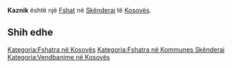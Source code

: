 {{Fshat në Kosovës
 | Emri                = Kaznik
| sqi_D_name = Kaznik
| sqi_D_FULL_NAME_RO = Kaznik
| sqi_D_FULL_NAME_ND_RO = Kaznik
| sqi_D_SORT_NAME_RG = KAZNIK
| sqi_D_FULL_NAME_RG = Kaznik
| sqi_D_FULL_NAME_ND_RG = Kaznik
| sqi_V_name = Koznik
| sqi_V_FULL_NAME_RO = Koznik
| sqi_V_FULL_NAME_ND_RO = Koznik
| sqi_V_SORT_NAME_RG = KOZNIK
| sqi_V_FULL_NAME_RG = Koznik
| sqi_V_FULL_NAME_ND_RG = Koznik
| srp_N_name = Koznik
| srp_N_FULL_NAME_RO = Koznik
| srp_N_FULL_NAME_ND_RO = Koznik
| srp_N_SORT_NAME_RG = KOZNIK
| srp_N_FULL_NAME_RG = Koznik
| srp_N_FULL_NAME_ND_RG = Koznik
| srp_NS_name = Козник
| srp_NS_FULL_NAME_RO = Козник
| srp_NS_FULL_NAME_ND_RO = Козник
| srp_NS_SORT_NAME_RG = КОЗНИК
| srp_NS_FULL_NAME_RG = Козник
| srp_NS_FULL_NAME_ND_RG = Козник
| std_V_name = Kasnik
| std_V_FULL_NAME_RO = Kasnik Kozanik
| std_V_FULL_NAME_ND_RO = Kasnik Kozanik
| std_V_SORT_NAME_RG = KASNIK KOZANIK
| std_V_FULL_NAME_RG = Kasnik Kozanik
| std_V_FULL_NAME_ND_RG = Kasnik Kozanik

 | Emri (Rasa dhanore) = 
 | Figura              = 
 | Shteti              = Kosovo
 | Komuna              = Skënderaj
 | Kodi postar         = 
 | Sipërfaqja          = 

 | Popullsia           = 

 | Regj. i popullsisë  = 
 | Dend. e popullsisë  = 
 | Faqja zyrtare       = 
 <!--- Koordinatat ----> 
 | Gjerësia            = 42.473056
 | Gjatësia            = 20.593889
 | Lartësia            = 
}}
'''Kaznik''' është një [[Fshat]] në [[Skënderaj]] të [[Kosovës]].

<!-- == Gjeografia == -->
<!-- == Historia == -->
<!-- == Demografia == -->
== Shih edhe ==
{{Komuna Skënderaj}}
{{Kosovo-Administrata-Cung}}

[[Kategoria:Fshatra në Kosovës]]
[[Kategoria:Fshatra në Kommunes Skënderaj]]
[[Kategoria:Vendbanime në Kosovës]]